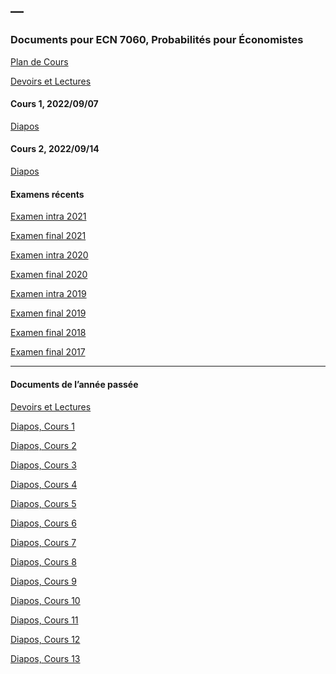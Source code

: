 ---
---

<link rel="stylesheet" href="styles.css" type="text/css">

### Documents pour ECN 7060, Probabilités pour Économistes

[Plan de Cours](./ECN7060/ECN7060A-A22-PC.pdf)

[Devoirs et Lectures](./ECN7060/ECN7060_DL.pdf)

#### Cours 1, 2022/09/07

[Diapos](./ECN7060/ECN7060_1.pdf)

#### Cours 2, 2022/09/14

[Diapos](./ECN7060/ECN7060_2.pdf)

#### Examens récents

[Examen intra 2021](./ECN7060/EI21.pdf)

[Examen final 2021](./ECN7060/EF21.pdf)

[Examen intra 2020](./ECN7060/EI20.pdf)

[Examen final 2020](./ECN7060/EF20A.pdf)

[Examen intra 2019](./ECN7060/EI19.pdf)

[Examen final 2019](./ECN7060/EF19A.pdf)

[Examen final 2018](./ECN7060/EF18A.pdf)

[Examen final 2017](./ECN7060/EF17A.pdf)

***

#### Documents de l'année passée

[Devoirs et Lectures](./ECN7060/ECN7060_DL_2021.pdf)

[Diapos, Cours 1](./ECN7060/ECN7060_1_2021.pdf)

[Diapos, Cours 2](./ECN7060/ECN7060_2_2021.pdf)

[Diapos, Cours 3](./ECN7060/ECN7060_3_2021.pdf)

[Diapos, Cours 4](./ECN7060/ECN7060_4_2021.pdf)

[Diapos, Cours 5](./ECN7060/ECN7060_5_2021.pdf)

[Diapos, Cours 6](./ECN7060/ECN7060_6_2021.pdf)

[Diapos, Cours 7](./ECN7060/ECN7060_7_2021.pdf)

[Diapos, Cours 8](./ECN7060/ECN7060_8_2021.pdf)

[Diapos, Cours 9](./ECN7060/ECN7060_9_2021.pdf)

[Diapos, Cours 10](./ECN7060/ECN7060_10_2021.pdf)

[Diapos, Cours 11](./ECN7060/ECN7060_11_2021.pdf)

[Diapos, Cours 12](./ECN7060/ECN7060_12_2021.pdf)

[Diapos, Cours 13](./ECN7060/ECN7060_13_2021.pdf)
